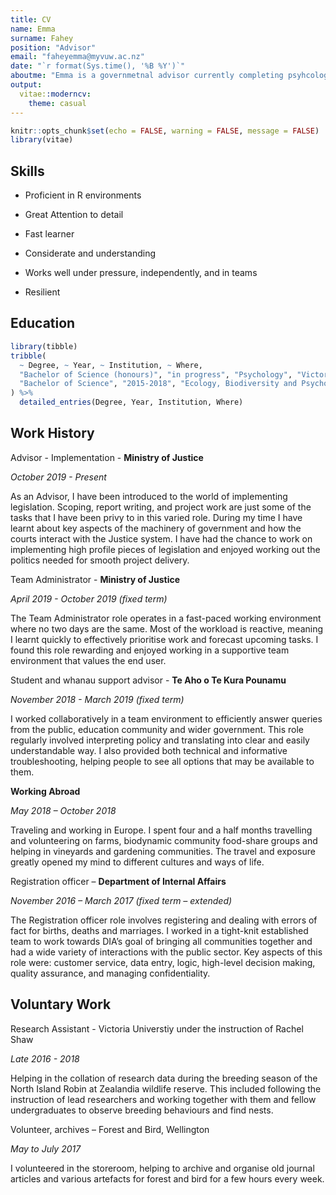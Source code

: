 ---
title: CV
name: Emma
surname: Fahey
position: "Advisor"
email: "faheyemma@myvuw.ac.nz"
date: "`r format(Sys.time(), '%B %Y')`"
aboutme: "Emma is a governmetnal advisor currently completing psyhcology honours at Victoria Universtiy of Wellington."
output: 
  vitae::moderncv:
    theme: casual
---

```{r setup, include=FALSE}
knitr::opts_chunk$set(echo = FALSE, warning = FALSE, message = FALSE)
library(vitae)
```

## Skills 

* Proficient in R environments \ 

* Great Attention to detail \ 

* Fast learner \

* Considerate and understanding \

* Works well under pressure, independently, and in teams \ 

* Resilient \ 


## Education

```{r}
library(tibble)
tribble(
  ~ Degree, ~ Year, ~ Institution, ~ Where,
  "Bachelor of Science (honours)", "in progress", "Psychology", "Victoria University of Wellington",
  "Bachelor of Science", "2015-2018", "Ecology, Biodiversity and Psychology", "Wellington, New Zealand",
) %>% 
  detailed_entries(Degree, Year, Institution, Where)
```

## Work History 

Advisor - Implementation - **Ministry of Justice** \


*October 2019 - Present* 

As an Advisor, I have been introduced to the world of implementing legislation. Scoping, report writing, and project work are just some of the tasks that I have been privy to in this varied role. During my time I have learnt about key aspects of the machinery of government and how the courts interact with the Justice system. I have had the chance to work on implementing high profile pieces of legislation and enjoyed working out the politics needed for smooth project delivery. 

Team Administrator - **Ministry of Justice** \ 


*April 2019 - October 2019 (fixed term)*

The Team Administrator role operates in a fast-paced working environment where no two days are the same. Most of the workload is reactive, meaning I learnt quickly to effectively prioritise work and forecast upcoming tasks. I found this role rewarding and enjoyed working in a supportive team environment that values the end user. 

Student and whanau support advisor - **Te Aho o Te Kura Pounamu** \ 


*November 2018 - March 2019 (fixed term)* 

I worked collaboratively in a team environment to efficiently answer queries from the public, education community and wider government. This role regularly involved interpreting policy and translating into clear and easily understandable way. I also provided both technical and informative troubleshooting, helping people to see all options that may be available to them. 

**Working Abroad** \ 


*May 2018 – October 2018*

Traveling and working in Europe. I spent four and a half months travelling and volunteering on farms, biodynamic community food-share groups and helping in vineyards and gardening communities. The travel and exposure greatly opened my mind to different cultures and ways of life.

Registration officer – **Department of Internal Affairs** \ 


*November 2016 – March 2017 (fixed term – extended)* 

The Registration officer role involves registering and dealing with errors of fact for births, deaths and marriages. I worked in a tight-knit established team to work towards DIA’s goal of bringing all communities together and had a wide variety of interactions with the public sector. Key aspects of this role were: customer service, data entry, logic, high-level decision making, quality assurance, and managing confidentiality.

## Voluntary Work 

Research Assistant - Victoria Universtiy under the instruction of Rachel Shaw \ 


*Late 2016 - 2018* 

Helping in the collation of research data during the breeding season of the North Island Robin at Zealandia wildlife reserve. This included following the instruction of lead researchers and working together with them and fellow undergraduates to observe breeding behaviours and find nests. 

Volunteer, archives – Forest and Bird, Wellington \  


*May to July 2017* 

I volunteered in the storeroom, helping to archive and organise old journal articles and various artefacts for forest and bird for a few hours every week. 

